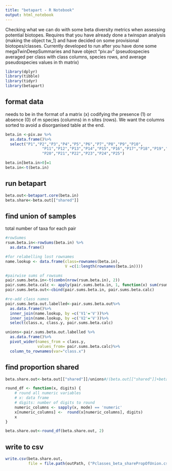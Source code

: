 ```yaml
---
title: "betapart - R Notebook"
output: html_notebook
---
```


Checking what we can do with some beta diversity metrics when assessing potential biotopes. Requires that you have already done a twinspan analysis (making the object tw_1) and have decided on some provisional biotopes/classes. Currently developed to run after you have done some megaTwinDeepSummaries and have object "piv.av" (pseudospecies averaged per class with class columns, species rows, and average pseudospecies values in th matrix)

```r
library(dplyr)
library(tibble)
library(tidyr)
library(betapart)

```

## format data
needs to be in the format of a matrix (x) codifying the presence (1) or absence (0) of m species (columns) in n sites (rows).
We want the columns sorted to avoid a disorganised table at the end.

```r
beta.in <-piv.av %>%
  as.data.frame()%>%
  select("P1","P2","P3","P4","P5","P6","P7","P8","P9","P10",
                "P11","P12","P13","P14","P15","P16","P17","P18","P19","P26",
                "P20","P21","P22","P23","P24","P25")

beta.in[beta.in>0]=1
beta.in<-t(beta.in)
```

## run betapart
```r
beta.out<-betapart.core(beta.in)
beta.share<-beta.out[["shared"]]
```

## find union of samples
total number of taxa for each pair
```r
#rowSumes
rsum.beta.in<-rowSums(beta.in) %>%
  as.data.frame()

#for relabelling lost rownames
name.lookup <- data.frame(class=rownames(beta.in),
                          V =c(1:length(rownames(beta.in))))

#pairwise sums of rowsums
pair.sums.beta.in<-t(combn(nrow(rsum.beta.in), 2))
pair.sums.beta.calc <- apply(pair.sums.beta.in, 1, function(x) sum(rsum.beta.in[x[1],] + rsum.beta.in[x[2],]))
pair.sums.beta.out<-cbind(pair.sums.beta.in, pair.sums.beta.calc)

#re-add class names
pair.sums.beta.out.labelled<-pair.sums.beta.out%>%
  as.data.frame()%>%
  inner_join(name.lookup, by =c('V1'='V'))%>%
  inner_join(name.lookup, by =c('V2'='V'))%>%
  select(class.x, class.y, pair.sums.beta.calc)

unions<-pair.sums.beta.out.labelled %>%
  as.data.frame()%>%
  pivot_wider(names_from = class.y,
              values_from= pair.sums.beta.calc)%>%
  column_to_rownames(var="class.x")
```



## find proportion shared
```r

beta.share.out<-beta.out[["shared"]]/unions#/(beta.out[["shared"]]+beta.out[["not.shared"]])

round_df <- function(x, digits) {
    # round all numeric variables
    # x: data frame 
    # digits: number of digits to round
    numeric_columns <- sapply(x, mode) == 'numeric'
    x[numeric_columns] <-  round(x[numeric_columns], digits)
    x
}

beta.share.out<-round_df(beta.share.out, 2)
```

## write to csv
```r
write.csv(beta.share.out, 
          file = file.path(outPath, ("Pclasses_beta_sharePropOfUnion.csv"))) #change label
```

